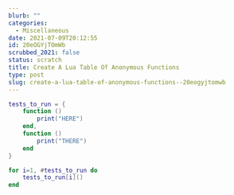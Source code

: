 ```yaml
---
blurb: ""
categories:
  - Miscellaneous
date: 2021-07-09T20:12:55
id: 20eOGYjTOmWb
scrubbed_2021: false
status: scratch
title: Create A Lua Table Of Anonymous Functions
type: post
slug: create-a-lua-table-of-anonymous-functions--20eogyjtomwb
---
```


```lua
tests_to_run = {
    function ()
        print("HERE")
    end,
    function ()
        print("THERE")
    end
}

for i=1, #tests_to_run do
    tests_to_run[i]()
end
```